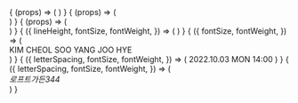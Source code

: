 

<Meta title="Components/Section1" />

<Canvas>
  <Story
    name="Section1"
    argTypes={{
      'title.lineHeight': { control: 'number', defaultValue: 0.9 },
      'title.fontSize': { control: 'number', defaultValue: 90 },
      'title.fontWeight': { control: 'number', defaultValue: 500 },
      'name.fontSize': { control: 'number', defaultValue: 20 },
      'name.fontWeight': { control: 'number', defaultValue: 500 },
      'date.letterSpacing': { control: 'number', defaultValue: 1.4 },
      'date.fontSize': { control: 'number', defaultValue: 28 },
      'date.fontWeight': { control: 'number', defaultValue: 500 },
      'address.letterSpacing': { control: 'number', defaultValue: 1.4 },
      'address.fontSize': { control: 'number', defaultValue: 28 },
      'address.fontWeight': { control: 'number', defaultValue: 300 },
    }}
  >
    {
      (props) => (
        <Section1
          title={{
            lineHeight: props['title.lineHeight'],
            fontSize: props['title.fontSize'],
            fontWeight: props['title.fontWeight'],
          }}
          name={{
            fontSize: props['name.fontSize'],
            fontWeight: props['name.fontWeight'],
          }}
          date={{
            letterSpacing: props['date.letterSpacing'],
            fontSize: props['date.fontSize'],
            fontWeight: props['date.fontWeight'],
          }}
          address={{
            letterSpacing: props['address.letterSpacing'],
            fontSize: props['address.fontSize'],
            fontWeight: props['address.fontWeight'],
          }}
        />
      )
    }
  </Story>
</Canvas>

<Canvas>
  <Story
    name="Section1 (1200px)"
    argTypes={{
      'title.lineHeight': { control: 'number', defaultValue: 0.9 },
      'title.fontSize': { control: 'number', defaultValue: 90 },
      'title.fontWeight': { control: 'number', defaultValue: 500 },
      'name.fontSize': { control: 'number', defaultValue: 20 },
      'name.fontWeight': { control: 'number', defaultValue: 500 },
      'date.letterSpacing': { control: 'number', defaultValue: 1.4 },
      'date.fontSize': { control: 'number', defaultValue: 28 },
      'date.fontWeight': { control: 'number', defaultValue: 500 },
      'address.letterSpacing': { control: 'number', defaultValue: 1.4 },
      'address.fontSize': { control: 'number', defaultValue: 28 },
      'address.fontWeight': { control: 'number', defaultValue: 300 },
    }}
  >
    {
      (props) => (
        <div style={{ width: '1200px', margin: 'auto', border: '1px solid black' }}>
          <Section1
            title={{
              lineHeight: props['title.lineHeight'],
              fontSize: props['title.fontSize'],
              fontWeight: props['title.fontWeight'],
            }}
            name={{
              fontSize: props['name.fontSize'],
              fontWeight: props['name.fontWeight'],
            }}
            date={{
              letterSpacing: props['date.letterSpacing'],
              fontSize: props['date.fontSize'],
              fontWeight: props['date.fontWeight'],
            }}
            address={{
              letterSpacing: props['address.letterSpacing'],
              fontSize: props['address.fontSize'],
              fontWeight: props['address.fontWeight'],
            }}
          />
        </div>
      )
    }
  </Story>
</Canvas>

<Canvas>
  <Story
    name="Section1 (375 x 667)"
    argTypes={{
      'title.lineHeight': { control: 'number', defaultValue: 0.9 },
      'title.fontSize': { control: 'number', defaultValue: 90 },
      'title.fontWeight': { control: 'number', defaultValue: 500 },
      'name.fontSize': { control: 'number', defaultValue: 20 },
      'name.fontWeight': { control: 'number', defaultValue: 500 },
      'date.letterSpacing': { control: 'number', defaultValue: 1.4 },
      'date.fontSize': { control: 'number', defaultValue: 28 },
      'date.fontWeight': { control: 'number', defaultValue: 500 },
      'address.letterSpacing': { control: 'number', defaultValue: 1.4 },
      'address.fontSize': { control: 'number', defaultValue: 28 },
      'address.fontWeight': { control: 'number', defaultValue: 300 },
    }}
  >
    {
      (props) => (
        <div style={{ overflow: 'hidden', width: '375px', height: '667px', margin: 'auto', border: '1px solid black' }}>
          <Section1
            title={{
              lineHeight: props['title.lineHeight'],
              fontSize: props['title.fontSize'],
              fontWeight: props['title.fontWeight'],
            }}
            name={{
              fontSize: props['name.fontSize'],
              fontWeight: props['name.fontWeight'],
            }}
            date={{
              letterSpacing: props['date.letterSpacing'],
              fontSize: props['date.fontSize'],
              fontWeight: props['date.fontWeight'],
            }}
            address={{
              letterSpacing: props['address.letterSpacing'],
              fontSize: props['address.fontSize'],
              fontWeight: props['address.fontWeight'],
            }}
          />
        </div>
      )
    }
  </Story>
</Canvas>

<Canvas>
  <Story
    name="Title"
    argTypes={{
      lineHeight: { control: 'number', defaultValue: 0.9 },
      fontSize: { control: 'number', defaultValue: 90 },
      fontWeight: { control: 'number', defaultValue: 500 },
    }}
  >
    {
      ({
        lineHeight,
        fontSize,
        fontWeight,
      }) => (
        <Title
          fontWeight={fontWeight}
          fontSize={`${fontSize}px`}
          lineHeight={lineHeight}
        >
          We
          <br />
          are
          <br />
          getting
          <br />
          married
        </Title>
      )
    }
  </Story>
</Canvas>

<Canvas>
  <Story
    name="Name"
    argTypes={{
      fontSize: { control: 'number', defaultValue: 20 },
      fontWeight: { control: 'number', defaultValue: 500 },
    }}
  >
    {
      ({
        fontSize,
        fontWeight,
      }) => (
        <div style={{ position: 'relative', maxWidth: '720px', height: '600px' }}>
          <Name
            fontWeight={fontWeight}
            fontSize={`${fontSize}px`}
            rotate={-90}
            left="calc(-100px + 50 / 720px * 100%)"
          >
            KIM CHEOL SOO
          </Name>
          <Name
            fontWeight={fontWeight}
            fontSize={`${fontSize}px`}
            rotate={-90}
            right="-50px"
          >
            YANG JOO HYE
          </Name>
        </div>
      )
    }
  </Story>
</Canvas>

<Canvas>
  <Story
    name="Date"
    argTypes={{
      letterSpacing: { control: 'number', defaultValue: 1.4 },
      fontSize: { control: 'number', defaultValue: 28 },
      fontWeight: { control: 'number', defaultValue: 500 },
    }}
  >
    {
      ({
        letterSpacing,
        fontSize,
        fontWeight,
      }) => (
        <Date
          fontWeight={fontWeight}
          fontSize={`${fontSize}px`}
          letterSpacing={`${letterSpacing}px`}
        >
          2022.10.03 MON 14:00
        </Date>
      )
    }
  </Story>
</Canvas>

<Canvas>
  <Story
    name="Address"
    argTypes={{
      letterSpacing: { control: 'number', defaultValue: 1.4 },
      fontSize: { control: 'number', defaultValue: 28 },
      fontWeight: { control: 'number', defaultValue: 300 },
    }}
  >
    {
      ({
        letterSpacing,
        fontSize,
        fontWeight,
      }) => (
        <Address
          fontWeight={fontWeight}
          fontSize={`${fontSize}px`}
          letterSpacing={`${letterSpacing}px`}
        >
          로프트가든344
        </Address>
      )
    }
  </Story>
</Canvas>
